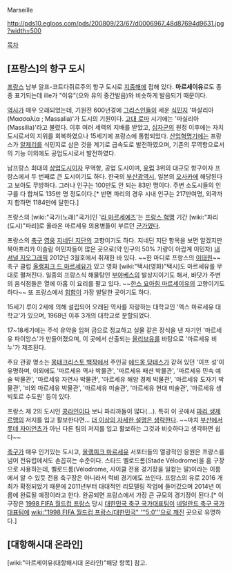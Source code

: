 Marseille

http://pds10.egloos.com/pds/200809/23/67/d0006967_48d87694d9631.jpg?width=500

[[목차]]
== [프랑스]의 항구 도시 ==
[[프랑스]] 남부 알프-코트다쥐르주의 항구 도시로 [[지중해]]에 접해 있다. '''마르세이유'''로도 종종 표기되는데 ille가 "이유"(으와 유의 중간발음)와 비슷하게 발음되기 때문이다.

[[역사]]가 매우 오래되었는데, 기원전 600년경에 [[그리스]]인들이 세운 [[식민지]] '마살리아(Μασσαλία ; Massalia)'가 도시의 기원이다. [[고대 로마]] 시기에는 '마실리아(Massilia)'라고 불렸다. 이후 여러 세력의 지배를 받았고, [[십자군]]의 원정 이후에는 자치 도시로서의 지위를 회복하였으나 15세기에 프랑스에 통합되었다. [[산업혁명]]기에는 프랑스가 [[알제리]]를 식민지로 삼은 것을 계기로 급속도로 발전하였으며, 기존의 무역항으로서의 기능 이외에도 공업도시로서 발전하였다.

남프랑스 최대의 [[상업]]도시이자 무역항, 공업 도시이며, [[유럽]] 3위의 대규모 항구이자 프랑스에서 두 번째로 큰 도시이기도 하다. 한국의 [[부산광역시]], 일본의 [[오사카]]에 해당된다고 보아도 무방하다. 그러나 인구는 100만도 안 되는 83만 명이다. 주변 소도시들의 인구를 다 합쳐도 135만 명 정도이다.[* 반면 파리의 경우 시내 인구는 217만여명, 외곽까지 합하면 1184만에 달한다.]

프랑스의 [wiki:"국가(노래)"국가]인 '[[라 마르세예즈]]'는 [[프랑스 혁명]] 기간 [wiki:"파리(도시)"파리]로 올라온 마르세유 의용병들이 부르던 [[군가]]였다.

프랑스의 [[축구]] [[영웅]] [[지네딘 지단]]의 고향이기도 하다. 지네딘 지단 항목을 보면 알겠지만 북아프리카 이슬람 이민자들이 많은 곳으로(약 인구의 50% 가량이 아랍계 이민자) [[내셔널 지오그래픽]] 2012년 3월호에서 취재한 바 있다. ~~한 마디로 프랑스의 [[이태원]]~~ 축구 클럽 [[올랭피크 드 마르세유]]가 있고 영화 [wiki:"택시(영화)"택시]도 마르세유를 무대로 펼쳐진다. 일종의 프랑스식 해물탕인 [[부야베스]]의 발상지이기도 해서, 바닷가 주변의 음식점들은 열에 아홉 이 요리를 팔고 있다. ~~[[한스 요아힘 마르세이유]]의 고향이기도 하다~~ 또 프랑스에서 [[힙합]]이 가장 발달한 곳이기도 하다.

15세기 루이 2세에 의해 설립되어 오래된 역사를 자랑하는 대학교인 '엑스 마르세유 대학교'가 있으며, 1968년 이후 3개의 대학교로 분할되었다.

17~18세기에는 주석 유약을 입혀 금으로 정교하고 실물 같은 장식을 낸 자기인 '마르세유 파이앙스'가 만들어졌으며, 이 곳에서 산출되는 [[올리브유]]를 바탕으로 '마르세유 비누'가 제조된다.

주요 관광 명소는 [[몽테크리스토 백작]]에서 주인공 [[에드몽 당테스]]가 갇혀 있던 '이프 성'이 유명하며, 이외에도 '마르세유 역사 박물관', '마르세유 패션 박물관', '마르세유 민속 예술 박물관', '마르세유 자연사 박물관', '마르세유 해양 경제 박물관', '마르세유 도자기 박물관', '비외 마르세유 박물관', '마르세유 미술관', '마르세유 현대 미술관', '마르세유 생 빅토르 수도원' 등이 있다.

프랑스 제 2의 도시인 [[콩라인]]이다 보니 파리까들이 많다(...). 특히 이 곳에서 [[파리 생제르맹]]의 저지를 입고 활보한다면... [[더 이상의 자세한 설명은 생략한다]]. ~~마치 [[부산]]에서 [[롯데 자이언츠]]가 아닌 다른 팀의 저지를 입고 활보하는 그것과 비슷하다고 생각하면 쉽다~~

[[축구]]가 매우 인기있는 도시고, [[올랭피크 마르세유]] 서포터들의 열광적인 응원은 프랑스를 넘어 전유럽에서도 손꼽히는 수준이다. 스타드 벨로드롬(Stade Vélodrome)을 홈 구장으로 사용하는데, 벨로드롬(Vélodrome, 사이클 전용 경기장을 일컫는 말)이라는 이름에서 알 수 있듯 전용 축구장은 아니라서 럭비 경기에도 쓰인다. 프랑스의 유로 2016 개최가 확정되었기 때문에 2011년부터 대대적인 리모델링 작업에 들어갔으며 2014년 여름에 완료될 예정이라고 한다. 완공되면 프랑스에서 가장 큰 규모의 경기장이 된다.[* 이 구장은 [[1998 FIFA 월드컵 프랑스]] 당시 [[대한민국 축구 국가대표팀]]이 [[네덜란드 축구 국가대표팀]]에 [[wiki:"1998 FIFA 월드컵 프랑스/대한민국" '''5:0'''으로 깨진]] 곳으로 유명하다.]

== [대항해시대 온라인] ==
[wiki:"마르세이유(대항해시대 온라인)"해당 항목] 참고.
